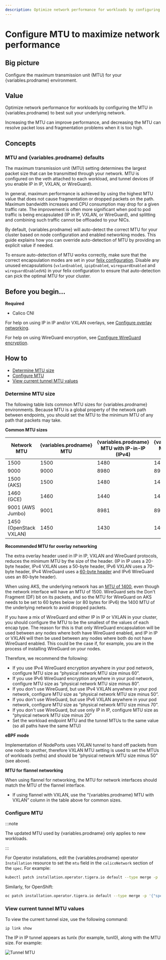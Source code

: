 ```yaml
---
description: Optimize network performance for workloads by configuring the MTU in Calico to best suit your underlying network.
---
```



# Configure MTU to maximize network performance

## Big picture

Configure the maximum transmission unit (MTU) for your {variables.prodname} environment.

## Value

Optimize network performance for workloads by configuring the MTU in {variables.prodname} to best suit your underlying network.

Increasing the MTU can improve performance, and decreasing the MTU can resolve packet loss and fragmentation problems when it is too high.

## Concepts

### MTU and {variables.prodname} defaults

The maximum transmission unit (MTU) setting determines the largest packet size that can be transmitted through your network. MTU is configured on the veth attached to each workload, and tunnel devices (if you enable IP in IP, VXLAN, or WireGuard).

In general, maximum performance is achieved by using the highest MTU value that does not cause fragmentation or dropped packets on the path. Maximum bandwidth increases and CPU consumption may drop for a given traffic rate. The improvement is often more significant when pod to pod traffic is being encapsulated (IP in IP, VXLAN, or WireGuard), and splitting and combining such traffic cannot be offloaded to your NICs.

By default, {variables.prodname} will auto-detect the correct MTU for your cluster based on node configuration and enabled networking modes. This guide explains how you can override auto-detection
of MTU by providing an explicit value if needed.

To ensure auto-detection of MTU works correctly, make sure that the correct encapsulation modes are set in your [felix configuration](../../reference/resources/felixconfig.mdx). Disable any unused encapsulations (`vxlanEnabled`, `ipipEnabled`, `wireguardEnabled` and `wireguardEnabledV6`) in your felix configuration to ensure that auto-detection can pick the optimal MTU for your cluster.

## Before you begin...

**Required**

- Calico CNI

For help on using IP in IP and/or VXLAN overlays, see [Configure overlay networking](vxlan-ipip.mdx).

For help on using WireGuard encryption, see [Configure WireGuard encryption](../../compliance/encrypt-cluster-pod-traffic.mdx).

## How to

- [Determine MTU size](#determine-mtu-size)
- [Configure MTU](#configure-mtu)
- [View current tunnel MTU values](#view-current-tunnel-mtu-values)

### Determine MTU size

The following table lists common MTU sizes for {variables.prodname} environments. Because MTU is a global property of the network path between endpoints, you should set the MTU to the minimum MTU of any path that packets may take.

**Common MTU sizes**

| Network MTU            | {variables.prodname} MTU | {variables.prodname} MTU with IP-in-IP (IPv4) | {variables.prodname} MTU with VXLAN (IPv4) | {variables.prodname} MTU with VXLAN (IPv6) | {variables.prodname} MTU with WireGuard (IPv4) | {variables.prodname} MTU with WireGuard (IPv6) |
| ---------------------- | ---------------- | ------------------------------------- | ---------------------------------- | ---------------------------------- | -------------------------------------- | -------------------------------------- |
| 1500                   | 1500             | 1480                                  | 1450                               | 1430                               | 1440                                   | 1420                                   |
| 9000                   | 9000             | 8980                                  | 8950                               | 8930                               | 8940                                   | 8920                                   |
| 1500 (AKS)             | 1500             | 1480                                  | 1450                               | 1430                               | 1340                                   | 1320                                   |
| 1460 (GCE)             | 1460             | 1440                                  | 1410                               | 1390                               | 1400                                   | 1380                                   |
| 9001 (AWS Jumbo)       | 9001             | 8981                                  | 8951                               | 8931                               | 8941                                   | 8921                                   |
| 1450 (OpenStack VXLAN) | 1450             | 1430                                  | 1400                               | 1380                               | 1390                                   | 1370                                   |

**Recommended MTU for overlay networking**

The extra overlay header used in IP in IP, VXLAN and WireGuard protocols, reduces the minimum MTU by the size of the header. (IP in IP uses a 20-byte header, IPv4 VXLAN uses a 50-byte header, IPv6 VXLAN uses a 70-byte header, IPv4 WireGuard uses a [60-byte header](https://lists.zx2c4.com/pipermail/wireguard/2017-December/002201.html) and IPv6 WireGuard uses an 80-byte header).

When using AKS, the underlying network has an [MTU of 1400](https://docs.microsoft.com/en-us/azure/virtual-network/virtual-network-tcpip-performance-tuning#azure-and-vm-mtu), even though the network interface will have an MTU of 1500.
WireGuard sets the Don't Fragment (DF) bit on its packets, and so the MTU for WireGuard on AKS needs to be set to 60 bytes below (or 80 bytes for IPv6) the 1400 MTU of the underlying network to avoid dropped packets.

If you have a mix of WireGuard and either IP in IP or VXLAN in your cluster, you should configure the MTU to be the smallest of the values of each encap type. The reason for this is that only WireGuard encapsulation will be used between any nodes where both have WireGuard enabled, and IP in IP or VXLAN will then be used between any nodes where both do not have WireGuard enabled. This could be the case if, for example, you are in the process of installing WireGuard on your nodes.

Therefore, we recommend the following:

- If you use IPv4 WireGuard encryption anywhere in your pod network, configure MTU size as “physical network MTU size minus 60”.
- If you use IPv6 WireGuard encryption anywhere in your pod network, configure MTU size as “physical network MTU size minus 80”.
- If you don't use WireGuard, but use IPv4 VXLAN anywhere in your pod network, configure MTU size as “physical network MTU size minus 50”.
- If you don't use WireGuard, but use IPv6 VXLAN anywhere in your pod network, configure MTU size as “physical network MTU size minus 70”.
- If you don't use WireGuard, but use only IP in IP, configure MTU size as “physical network MTU size minus 20”
- Set the workload endpoint MTU and the tunnel MTUs to the same value (so all paths have the same MTU)

**eBPF mode**

Implementation of NodePorts uses VXLAN tunnel to hand off packets from one node to another, therefore VXLAN MTU setting
is used to set the MTUs of workloads (veths) and should be “physical network MTU size minus 50” (see above).

**MTU for flannel networking**

When using flannel for networking, the MTU for network interfaces should match the MTU of the flannel interface.

- If using flannel with VXLAN, use the “{variables.prodname} MTU with VXLAN” column in the table above for common sizes.

### Configure MTU

:::note

The updated MTU used by {variables.prodname} only applies to new workloads.

:::

For Operator installations, edit the {variables.prodname} operator `Installation` resource to set the `mtu`
field in the `calicoNetwork` section of the `spec`. For example:

```bash
kubectl patch installation.operator.tigera.io default --type merge -p '{"spec":{"calicoNetwork":{"mtu":1440}}}'
```

Similarly, for OpenShift:

```bash
oc patch installation.operator.tigera.io default --type merge -p '{"spec":{"calicoNetwork":{"mtu":1440}}}'
```

### View current tunnel MTU values

To view the current tunnel size, use the following command:

`ip link show`

The IP in IP tunnel appears as tunlx (for example, tunl0), along with the MTU size. For example:

![Tunnel MTU](/img/calico-enterprise/tunnel.png)
